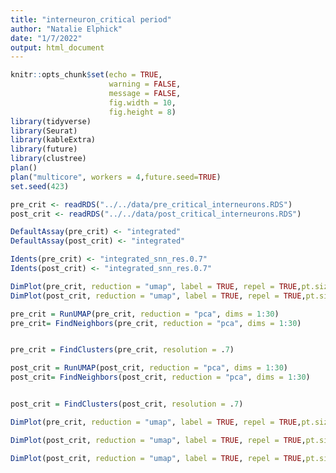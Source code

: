 ---
title: "interneuron_critical period"
author: "Natalie Elphick"
date: "1/7/2022"
output: html_document
---

```{r setup, include=FALSE}
knitr::opts_chunk$set(echo = TRUE,
                      warning = FALSE,
                      message = FALSE,
                      fig.width = 10,
                      fig.height = 8)
library(tidyverse)
library(Seurat)
library(kableExtra)
library(future)
library(clustree)
plan()
plan("multicore", workers = 4,future.seed=TRUE)
set.seed(423)
```

```{r}
pre_crit <- readRDS("../../data/pre_critical_interneurons.RDS")
post_crit <- readRDS("../../data/post_critical_interneurons.RDS")

```

```{r}
DefaultAssay(pre_crit) <- "integrated"
DefaultAssay(post_crit) <- "integrated"

Idents(pre_crit) <- "integrated_snn_res.0.7"
Idents(post_crit) <- "integrated_snn_res.0.7"

DimPlot(pre_crit, reduction = "umap", label = TRUE, repel = TRUE,pt.size = 1)
DimPlot(post_crit, reduction = "umap", label = TRUE, repel = TRUE,pt.size = 1)


```


```{r}
pre_crit = RunUMAP(pre_crit, reduction = "pca", dims = 1:30)
pre_crit= FindNeighbors(pre_crit, reduction = "pca", dims = 1:30)


pre_crit = FindClusters(pre_crit, resolution = .7)

post_crit = RunUMAP(post_crit, reduction = "pca", dims = 1:30)
post_crit= FindNeighbors(post_crit, reduction = "pca", dims = 1:30)


post_crit = FindClusters(post_crit, resolution = .7)
```

```{r}
DimPlot(pre_crit, reduction = "umap", label = TRUE, repel = TRUE,pt.size = 1, group.by = "timepoint")
```

```{r}
DimPlot(post_crit, reduction = "umap", label = TRUE, repel = TRUE,pt.size = 1, group.by = "timepoint")
```
```{r}
DimPlot(post_crit, reduction = "umap", label = TRUE, repel = TRUE,pt.size = 1, split.by = "timepoint",ncol = 2)
```


